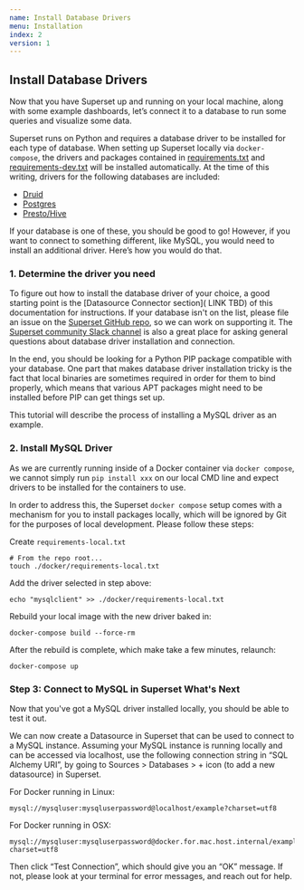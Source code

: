 ```yaml
---
name: Install Database Drivers
menu: Installation
index: 2
version: 1
---
```


Install Database Drivers
-------------

Now that you have Superset up and running on your local machine, along with some example dashboards, let’s connect it to a database to run some queries and visualize some data.

Superset runs on Python and requires a database driver to be installed for each type of database. When setting up Superset locally via `docker-compose`, the drivers and packages
contained in [requirements.txt](https://github.com/apache/incubator-superset/blob/master/requirements.txt) and
[requirements-dev.txt](https://github.com/apache/incubator-superset/blob/master/requirements-dev.txt) will
be installed automatically. At the time of this writing, drivers for the following databases are included:

* [Druid](https://pypi.org/project/pydruid/)
* [Postgres](https://pypi.org/project/psycopg2/)
* [Presto/Hive](https://pypi.org/project/PyHive/)

If your database is one of these, you should be good to go! However, if you want to
connect to something different, like MySQL, you would need to install an additional driver. Here’s how you would do that.

### 1. Determine the driver you need

To figure out how to install the database driver of your choice, a good starting point is the [Datasource Connector section]( LINK TBD) of this documentation for instructions. If your database isn't on the list, please file an issue on the [Superset GitHub repo](https://github.com/apache/incubator-superset/issues), so we can work on supporting it. The [Superset community Slack channel](https://join.slack.com/t/apache-superset/shared_invite/enQtNDMxMDY5NjM4MDU0LWJmOTcxYjlhZTRhYmEyYTMzOWYxOWEwMjcwZDZiNWRiNDY2NDUwNzcwMDFhNzE1ZmMxZTZlZWY0ZTQ2MzMyNTU)
is also a great place for asking general questions about database driver installation and connection. 

In the end, you should be looking for a Python PIP package compatible with your database. One part that makes database driver installation tricky is the fact that local binaries are sometimes required in order for
them to bind properly, which means that various APT packages might need to be installed before PIP can
get things set up.

This tutorial will describe the process of installing a MySQL driver as an example. 


### 2. Install MySQL Driver 

As we are currently running inside of a Docker container via `docker compose`, we cannot simply run `pip install xxx` on our local CMD line and expect drivers to be installed for the containers to use. 

In order to address this, the Superset `docker compose` setup comes with a mechanism for you to install packages locally, which will be ignored by Git for the purposes of local development. Please follow these steps:

Create `requirements-local.txt`

```
# From the repo root...
touch ./docker/requirements-local.txt
```
Add the driver selected in step above:

```
echo "mysqlclient" >> ./docker/requirements-local.txt
```
Rebuild your local image with the new driver baked in:

```
docker-compose build --force-rm
```

After the rebuild is complete, which make take a few minutes, relaunch:

```
docker-compose up
```

### Step 3: Connect to MySQL in Superset What's Next

Now that you've got a MySQL driver installed locally, you should be able to test it out. 

We can now create a Datasource in Superset that can be used to connect to a MySQL instance. Assuming your MySQL instance is running locally and can be accessed via localhost, use the following connection string in “SQL Alchemy URI”, by going to Sources > Databases > + icon (to add a new datasource) in Superset.

For Docker running in Linux:

```
mysql://mysqluser:mysqluserpassword@localhost/example?charset=utf8
```  

For Docker running in OSX:

```
mysql://mysqluser:mysqluserpassword@docker.for.mac.host.internal/example?charset=utf8
``` 

Then click “Test Connection”, which should give you an “OK” message. If not, please look at your terminal for error messages, and reach out for help.


